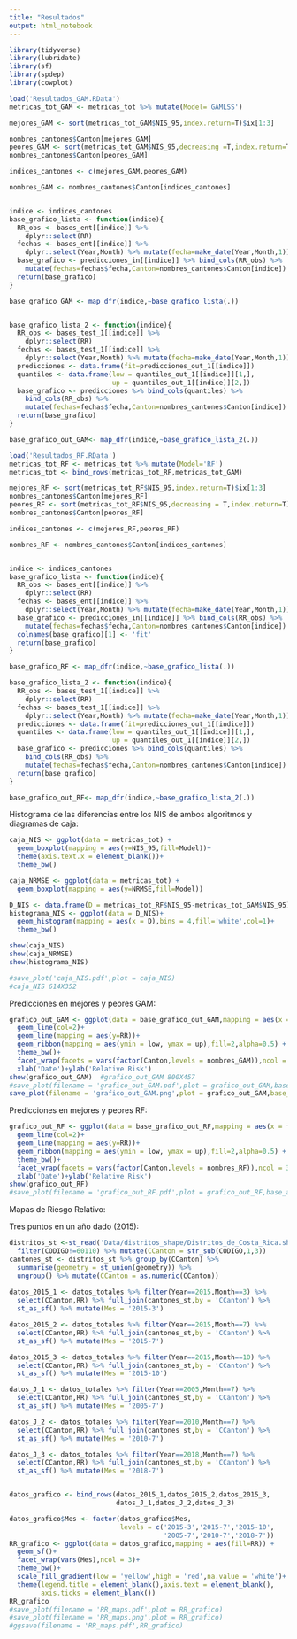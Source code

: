 ```yaml
---
title: "Resultados"
output: html_notebook
---
```


```r
library(tidyverse)
library(lubridate)
library(sf)
library(spdep)
library(cowplot)
```


```r
load('Resultados_GAM.RData')
metricas_tot_GAM <- metricas_tot %>% mutate(Model='GAMLSS')

mejores_GAM <- sort(metricas_tot_GAM$NIS_95,index.return=T)$ix[1:3] 

nombres_cantones$Canton[mejores_GAM]
peores_GAM <- sort(metricas_tot_GAM$NIS_95,decreasing =T,index.return=T)$ix[1:3] 
nombres_cantones$Canton[peores_GAM]

indices_cantones <- c(mejores_GAM,peores_GAM)

nombres_GAM <- nombres_cantones$Canton[indices_cantones]


indice <- indices_cantones
base_grafico_lista <- function(indice){
  RR_obs <- bases_ent[[indice]] %>%
    dplyr::select(RR)
  fechas <- bases_ent[[indice]] %>% 
    dplyr::select(Year,Month) %>% mutate(fecha=make_date(Year,Month,1))
  base_grafico <- predicciones_in[[indice]] %>% bind_cols(RR_obs) %>%
    mutate(fechas=fechas$fecha,Canton=nombres_cantones$Canton[indice])
  return(base_grafico)
}

base_grafico_GAM <- map_dfr(indice,~base_grafico_lista(.))


base_grafico_lista_2 <- function(indice){
  RR_obs <- bases_test_1[[indice]] %>%
    dplyr::select(RR)
  fechas <- bases_test_1[[indice]] %>% 
    dplyr::select(Year,Month) %>% mutate(fecha=make_date(Year,Month,1))
  predicciones <- data.frame(fit=predicciones_out_1[[indice]])
  quantiles <- data.frame(low = quantiles_out_1[[indice]][1,],
                          up = quantiles_out_1[[indice]][2,])
  base_grafico <- predicciones %>% bind_cols(quantiles) %>%
    bind_cols(RR_obs) %>%
    mutate(fechas=fechas$fecha,Canton=nombres_cantones$Canton[indice])
  return(base_grafico)
}

base_grafico_out_GAM<- map_dfr(indice,~base_grafico_lista_2(.))

load('Resultados_RF.RData')
metricas_tot_RF <- metricas_tot %>% mutate(Model='RF')
metricas_tot <- bind_rows(metricas_tot_RF,metricas_tot_GAM)

mejores_RF <- sort(metricas_tot_RF$NIS_95,index.return=T)$ix[1:3] 
nombres_cantones$Canton[mejores_RF]
peores_RF <- sort(metricas_tot_RF$NIS_95,decreasing = T,index.return=T)$ix[1:3] 
nombres_cantones$Canton[peores_RF]

indices_cantones <- c(mejores_RF,peores_RF)

nombres_RF <- nombres_cantones$Canton[indices_cantones]


indice <- indices_cantones
base_grafico_lista <- function(indice){
  RR_obs <- bases_ent[[indice]] %>%
    dplyr::select(RR)
  fechas <- bases_ent[[indice]] %>% 
    dplyr::select(Year,Month) %>% mutate(fecha=make_date(Year,Month,1))
  base_grafico <- predicciones_in[[indice]] %>% bind_cols(RR_obs) %>%
    mutate(fechas=fechas$fecha,Canton=nombres_cantones$Canton[indice])
  colnames(base_grafico)[1] <- 'fit'
  return(base_grafico)
}

base_grafico_RF <- map_dfr(indice,~base_grafico_lista(.))

base_grafico_lista_2 <- function(indice){
  RR_obs <- bases_test_1[[indice]] %>%
    dplyr::select(RR)
  fechas <- bases_test_1[[indice]] %>% 
    dplyr::select(Year,Month) %>% mutate(fecha=make_date(Year,Month,1))
  predicciones <- data.frame(fit=predicciones_out_1[[indice]])
  quantiles <- data.frame(low = quantiles_out_1[[indice]][1,],
                          up = quantiles_out_1[[indice]][2,])
  base_grafico <- predicciones %>% bind_cols(quantiles) %>%
    bind_cols(RR_obs) %>%
    mutate(fechas=fechas$fecha,Canton=nombres_cantones$Canton[indice])
  return(base_grafico)
}

base_grafico_out_RF<- map_dfr(indice,~base_grafico_lista_2(.))
```


Histograma de las diferencias entre los NIS de ambos algoritmos y diagramas de caja:
```r
caja_NIS <- ggplot(data = metricas_tot) +
  geom_boxplot(mapping = aes(y=NIS_95,fill=Model))+
  theme(axis.text.x = element_blank())+
  theme_bw()

caja_NRMSE <- ggplot(data = metricas_tot) +
  geom_boxplot(mapping = aes(y=NRMSE,fill=Model))

D_NIS <- data.frame(D = metricas_tot_RF$NIS_95-metricas_tot_GAM$NIS_95)
histograma_NIS <- ggplot(data = D_NIS)+ 
  geom_histogram(mapping = aes(x = D),bins = 4,fill='white',col=1)+
  theme_bw()

show(caja_NIS)
show(caja_NRMSE)
show(histograma_NIS)

#save_plot('caja_NIS.pdf',plot = caja_NIS)
#caja_NIS 614X352
```

Predicciones en mejores y peores GAM:
```r
grafico_out_GAM <- ggplot(data = base_grafico_out_GAM,mapping = aes(x = fechas,y = fit)) + 
  geom_line(col=2)+
  geom_line(mapping = aes(y=RR))+
  geom_ribbon(mapping = aes(ymin = low, ymax = up),fill=2,alpha=0.5) +
  theme_bw()+
  facet_wrap(facets = vars(factor(Canton,levels = nombres_GAM)),ncol = 3,scales = 'free')+
  xlab('Date')+ylab('Relative Risk')
show(grafico_out_GAM)  #grafico_out_GAM 800X457 
#save_plot(filename = 'grafico_out_GAM.pdf',plot = grafico_out_GAM,base_asp = 2.5)
save_plot(filename = 'grafico_out_GAM.png',plot = grafico_out_GAM,base_asp = 2.5)
```

Predicciones en mejores y peores RF:
```r
grafico_out_RF <- ggplot(data = base_grafico_out_RF,mapping = aes(x = fechas,y = fit)) + 
  geom_line(col=2)+
  geom_line(mapping = aes(y=RR))+
  geom_ribbon(mapping = aes(ymin = low, ymax = up),fill=2,alpha=0.5) +
  theme_bw()+
  facet_wrap(facets = vars(factor(Canton,levels = nombres_RF)),ncol = 3,scales = 'free')+
  xlab('Date')+ylab('Relative Risk')
show(grafico_out_RF)
#save_plot(filename = 'grafico_out_RF.pdf',plot = grafico_out_RF,base_asp = 2.5)
```

Mapas de Riesgo Relativo:

Tres puntos en un año dado (2015):
```r
distritos_st <-st_read('Data/distritos_shape/Distritos_de_Costa_Rica.shp') %>%
  filter(CODIGO!=60110) %>% mutate(CCanton = str_sub(CODIGO,1,3))
cantones_st <- distritos_st %>% group_by(CCanton) %>%
  summarise(geometry = st_union(geometry)) %>%
  ungroup() %>% mutate(CCanton = as.numeric(CCanton))
  
datos_2015_1 <- datos_totales %>% filter(Year==2015,Month==3) %>%
  select(CCanton,RR) %>% full_join(cantones_st,by = 'CCanton') %>%
  st_as_sf() %>% mutate(Mes = '2015-3')

datos_2015_2 <- datos_totales %>% filter(Year==2015,Month==7) %>%
  select(CCanton,RR) %>% full_join(cantones_st,by = 'CCanton') %>%
  st_as_sf() %>% mutate(Mes = '2015-7')

datos_2015_3 <- datos_totales %>% filter(Year==2015,Month==10) %>%
  select(CCanton,RR) %>% full_join(cantones_st,by = 'CCanton') %>%
  st_as_sf() %>% mutate(Mes = '2015-10')

datos_J_1 <- datos_totales %>% filter(Year==2005,Month==7) %>%
  select(CCanton,RR) %>% full_join(cantones_st,by = 'CCanton') %>%
  st_as_sf() %>% mutate(Mes = '2005-7')

datos_J_2 <- datos_totales %>% filter(Year==2010,Month==7) %>%
  select(CCanton,RR) %>% full_join(cantones_st,by = 'CCanton') %>%
  st_as_sf() %>% mutate(Mes = '2010-7')

datos_J_3 <- datos_totales %>% filter(Year==2018,Month==7) %>%
  select(CCanton,RR) %>% full_join(cantones_st,by = 'CCanton') %>%
  st_as_sf() %>% mutate(Mes = '2018-7')


datos_grafico <- bind_rows(datos_2015_1,datos_2015_2,datos_2015_3,
                           datos_J_1,datos_J_2,datos_J_3)

datos_grafico$Mes <- factor(datos_grafico$Mes,
                            levels = c('2015-3','2015-7','2015-10',
                                       '2005-7','2010-7','2018-7'))
RR_grafico <- ggplot(data = datos_grafico,mapping = aes(fill=RR)) +
  geom_sf()+
  facet_wrap(vars(Mes),ncol = 3)+
  theme_bw()+
  scale_fill_gradient(low = 'yellow',high = 'red',na.value = 'white')+
  theme(legend.title = element_blank(),axis.text = element_blank(),
        axis.ticks = element_blank())
RR_grafico
#save_plot(filename = 'RR_maps.pdf',plot = RR_grafico)
#save_plot(filename = 'RR_maps.png',plot = RR_grafico)
#ggsave(filename = 'RR_maps.pdf',RR_grafico)
```


